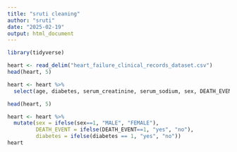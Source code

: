 ```yaml
---
title: "sruti cleaning"
author: "sruti"
date: "2025-02-19"
output: html_document
---
```


```r

library(tidyverse)

```


```r

heart <- read_delim("heart_failure_clinical_records_dataset.csv")
head(heart, 5)

```

```r

heart <- heart %>% 
  select(age, diabetes, serum_creatinine, serum_sodium, sex, DEATH_EVENT)

head(heart, 5)

```

```r

heart <- heart %>% 
  mutate(sex = ifelse(sex==1, "MALE", "FEMALE"),
         DEATH_EVENT = ifelse(DEATH_EVENT==1, "yes", "no"),
         diabetes = ifelse(diabetes == 1, "yes", "no"))
heart




```

